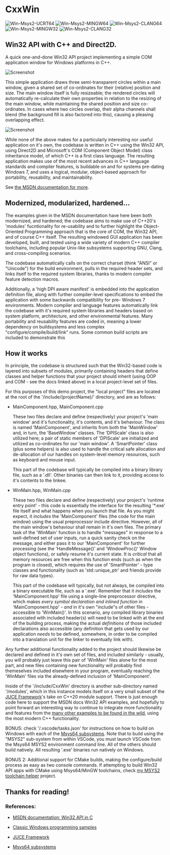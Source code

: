 # CxxWin

![Win-Msys2-UCRT64](https://github.com/StoneyDSP/CxxWin/actions/workflows/MSYS_UCRT64.yml/badge.svg)
![Win-Msys2-MINGW64](https://github.com/StoneyDSP/CxxWin/actions/workflows/MSYS_MINGW64.yml/badge.svg)
![Win-Msys2-CLANG64](https://github.com/StoneyDSP/CxxWin/actions/workflows/MSYS_CLANG64.yml/badge.svg)
![Win-Msys2-MINGW32](https://github.com/StoneyDSP/CxxWin/actions/workflows/MSYS_MINGW32.yml/badge.svg)
![Win-Msys2-CLANG32](https://github.com/StoneyDSP/CxxWin/actions/workflows/MSYS_CLANG32.yml/badge.svg)

## Win32 API with C++ and Direct2D.

A quick one-and-done Win32 API project implementing a simple COM application window for Windows platforms in C++.

![Screenshot](https://raw.githubusercontent.com/StoneyDSP/CxxWin/main/share/doc/CxxWin/screenshot_installer_example.png)

This simple application draws three semi-transparent circles within a main window, given a shared set of co-ordinates for their (relative) position and size. The main window itself is fully resizeable; the rendered circles will automatically re-calculate their own properties in relation to the resizing of the main window, while maintaining the shared position and size co-ordinates. In cases where two circles overlap, their alpha channels shall blend (the background fill is also factored into this), causing a pleasing overlapping effect.

![Screenshot](https://raw.githubusercontent.com/StoneyDSP/CxxWin/main/share/doc/CxxWin/screenshot_circles_example.png)

While none of the above makes for a particularly interesting nor useful application on it's own, the codebase is written in C++ using the Win32 API, using Direct2D and Microsoft's COM (Component Object
Model) class inheritance model, of which C++ is a first class language. The resulting application makes use of the most recent advances in C++ language standards and compiler features, is buildable on and for systems pre-dating Windows 7, and uses a logical, modular, object-based approach for portability, reusability, and maintainability.

See <a href="https://learn.microsoft.com/en-us/windows/win32/learnwin32/introduction-to-windows-programming-in-c--">the MSDN documentation for more</a>.

## Modernized, modularized, hardened...

The examples given in the MSDN documentation have here been both modernized, and hardened; the codebase aims to make use of C++20's 'modules' fucntionality for re-usability and to further highlight the Object-Oriented Programming approach that is the core of COM, the Win32 API, and of course C++ itself. The resulting windowed GUI application has been developed, built, and tested using a wide variety of modern C++ compiler toolchains, including popular Unix-like subsystems supporting GNU, Clang, and cross-compiling scenarios.

The codebase automatically calls on the correct charset (think "ANSI" or "Unicode") for the build environment, pulls in the required header sets, and links itself to the required system libraries, thanks to modern compiler feature detection macros.

Additionally, a 'high DPI aware manifest' is embedded into the application definition file, along with further compiler-level specifications to embed the application with some backwards compatibility for pre- Windows 7 environments. Modern compiler and language features automatically link the codebase with it's required system libraries and headers based on system platform, architecture, and other environmental features. Many portability and reusability features are coded in, meaning a lower dependency on buildsystems and less complex "configure/compile/build/link" runs. Some common build scripts are included to demonstrate this

## How it works

In principle, the codebase is structured such that the Win32-based code is layered into subsets of modules, primarily containing headers that define classes and helper functions that your project should inherit (using OOP and COM - see the docs linked above) in a local project-level set of files.

For this purposes of this demo project, the "local project" files are located at the root of the '/include/(projectName)/' directory, and are as follows:

- MainComponent.hpp, MainComponent.cpp

    These two files declare and define (respectively) your project's 'main window' and it's functionality, it's contents, and it's behaviour. The class is named 'MainComponent', and inherits from both the 'MainWindow' and, in turn, the 'BaseWindow' classes. The 'DPIScale' class is also utilized here; a pair of static members of 'DPIScale' are initialized and utilized as co-ordinates for our 'main window'. A 'SmartPointer' class (plus some helpers) is also used to handle the critical safe allocation and de-allocation of our handles on system-level memory resources, such as keyboard and mouse input.

    This part of the codebase will typically be compiled into a binary library file, such as a '.dll'. Other binaries can then link to it, providing access to it's contents to the linkee.

- WinMain.hpp, WinMain.cpp

    These two files declare and define (respectively) your project's 'runtime entry point' - this code is essentially the interface for the resulting '*.exe' file itself and what happens when you launch that file. As you might expect, it *includes* the 'MainComponent' files (the code for the main window) using the usual preprocessor include directive. However, all of the main window's behaviour shall remain in it's own files. The primary task of the 'WinMain' function is to handle "messages" in response to a well-defined set of user inputs, run a quick sanity check on the message, and either pass it to our 'MainComponent' for further processing (see the 'HandleMessage()' and 'WindowProc()' Window object functions), or safely resume it's current state. It is *critical* that all memory resources are free when this function ends (such as when the program is closed), which requires the use of 'SmartPointer' - type classes and functionality (such as 'std::unique_ptr' and friends provide for raw data types).

    This part of the codebase will typically, but not always, be compiled into a binary executable file, such as a '.exe'. Remember that it *includes* the 'MainComponent.hpp' file using a single-line preprocessor directive, which makes *every symbol declaration and inlined function* in 'MainComponent.hpp' - *and* in it's own "include"s of other files - accessible to 'WinMain()'. In this scenario, any compiled library binaries associated with included header(s) will need to be linked with at the end of the building process, making the actual *definitions* of those included declarations also accessible (any definition that gets used by our application *needs* to be defined, somewhere, in order to be compiled into a translation unit for the linker to eventually link with).

Any further additional functionality added to the project should likewise be declared and defined in it's own set of files, and included similarly - usually, you will probably just leave this pair of 'WinMain' files alone for the most part, and new files containing new functionality will probably find themeselves included elsewhere in your program, eventually reaching the 'WinMain' files via the already-defined inclusion of 'MainComponent'.

Inside of the '/include/CxxWin' directory is another sub-directory named '/modules', which in this instance models itself on a very small subset of the <a href="https://github.com/juce-framework/JUCE.git">JUCE Framework</a>'s take on C++20 module support. There is just enough code here to support the MSDN docs Win32 API examples, and hopefully to point forward an interesting way to continue to integrate more functionality and features from the <a href="https://github.com/microsoft/Windows-classic-samples.git">many other examples to be found in the wild</a>, using the most modern C++ functionality.

BONUS: check '/.vscode/tasks.json' for instructions on how to build on Windows with each of the <a href="https://www.msys2.org/docs/environments/">Msys64 subsystems</a>. Note that to build using the "MSYS2" sub-system from within VSCode, you must launch VSCode from the Msys64 MSYS2 environment command line. All of the others should build natively. All resulting '.exe' binaries run natively on Windows.

BONUS 2: Additional support for CMake builds, making the configure/build process as easy as two console commands. If attempting to build Win32 API apps with CMake using Msys64/MinGW toolchains, check <a href="https://github.com/StoneyDSP/msys2-toolchain.git">my MSYS2 toolchain helper</a> project.

## Thanks for reading!

### References:

- <a href="https://learn.microsoft.com/en-us/windows/win32/learnwin32/introduction-to-windows-programming-in-c--">MSDN documentation: Win32 API in C</a>

- <a href="https://github.com/microsoft/Windows-classic-samples.git">Classic Windows programming samples</a>

- <a href="https://github.com/juce-framework/JUCE.git">JUCE Framework</a>

- <a href="https://www.msys2.org/docs/environments/">Msys64 subsystems</a>
